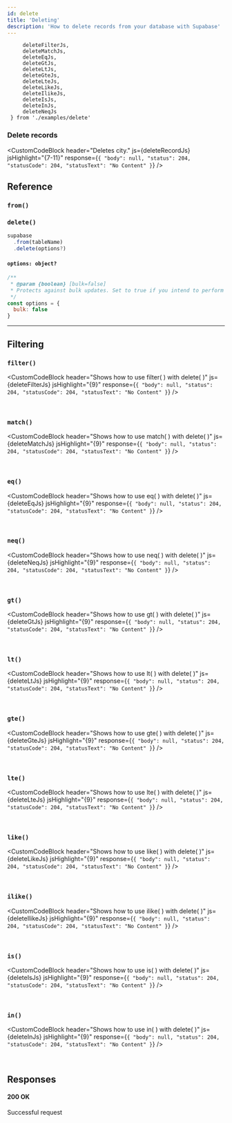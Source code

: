 ```yaml
---
id: delete
title: 'Deleting'
description: 'How to delete records from your database with Supabase'
---
```


         deleteFilterJs,
         deleteMatchJs,
         deleteEqJs,
         deleteGtJs,
         deleteLtJs,
         deleteGteJs,
         deleteLteJs,
         deleteLikeJs,
         deleteIlikeJs,
         deleteIsJs,
         deleteInJs,
         deleteNeqJs
     } from './examples/delete'


<DummyData />


### Delete records

<CustomCodeBlock
  header="Deletes city."
  js={deleteRecordJs}
  jsHighlight="{7-11}"
  response={`{
  "body": null,
  "status": 204,
  "statusCode": 204,
  "statusText": "No Content"
}`}
/>

## Reference

### `from()`
<FromFunction verb='delete' />

### `delete()`
```js {3}
supabase
  .from(tableName)
  .delete(options?)
```
  
#### `options: object?` 

```js
/**
 * @param {boolean} [bulk=false] 
 * Protects against bulk updates. Set to true if you intend to perform a bulk change.
 */
const options = {
  bulk: false 
}
```

----

## Filtering

### `filter()`

<CustomCodeBlock
  header="Shows how to use filter( ) with delete( )"
  js={deleteFilterJs}
  jsHighlight="{9}"
  response={`{
  "body": null,
  "status": 204,
  "statusCode": 204,
  "statusText": "No Content"
}`}
/>

<br/>

<CommonFilters filter='filter'/>

### `match()`

<CustomCodeBlock
  header="Shows how to use match( ) with delete( )"
  js={deleteMatchJs}
  jsHighlight="{9}"
  response={`{
  "body": null,
  "status": 204,
  "statusCode": 204,
  "statusText": "No Content"
}`}
/>

<br/>

<CommonFilters filter='match'/>

### `eq()`

<CustomCodeBlock
  header="Shows how to use eq( ) with delete( )"
  js={deleteEqJs}
  jsHighlight="{9}"
  response={`{
  "body": null,
  "status": 204,
  "statusCode": 204,
  "statusText": "No Content"
}`}
/>

<br/>

<CommonFilters filter='eq'/>

### `neq()`

<CustomCodeBlock
  header="Shows how to use neq( ) with delete( )"
  js={deleteNeqJs}
  jsHighlight="{9}"
  response={`{
  "body": null,
  "status": 204,
  "statusCode": 204,
  "statusText": "No Content"
}`}
/>

<br/>

<CommonFilters filter='neq'/>

### `gt()`

<CustomCodeBlock
  header="Shows how to use gt( ) with delete( )"
  js={deleteGtJs}
  jsHighlight="{9}"
  response={`{
  "body": null,
  "status": 204,
  "statusCode": 204,
  "statusText": "No Content"
}`}
/>

<br/>

<CommonFilters filter='gt'/>

### `lt()`

<CustomCodeBlock
  header="Shows how to use lt( ) with delete( )"
  js={deleteLtJs}
  jsHighlight="{9}"
  response={`{
  "body": null,
  "status": 204,
  "statusCode": 204,
  "statusText": "No Content"
}`}
/>

<br/>

<CommonFilters filter='lt'/>

### `gte()`

<CustomCodeBlock
  header="Shows how to use gte( ) with delete( )"
  js={deleteGteJs}
  jsHighlight="{9}"
  response={`{
  "body": null,
  "status": 204,
  "statusCode": 204,
  "statusText": "No Content"
}`}
/>

<br/>

<CommonFilters filter='gte'/>

### `lte()`

<CustomCodeBlock
  header="Shows how to use lte( ) with delete( )"
  js={deleteLteJs}
  jsHighlight="{9}"
  response={`{
  "body": null,
  "status": 204,
  "statusCode": 204,
  "statusText": "No Content"
}`}
/>

<br/>

<CommonFilters filter='lte'/>

### `like()`

<CustomCodeBlock
  header="Shows how to use like( ) with delete( )"
  js={deleteLikeJs}
  jsHighlight="{9}"
  response={`{
  "body": null,
  "status": 204,
  "statusCode": 204,
  "statusText": "No Content"
}`}
/>

<br/>

<CommonFilters filter='like'/>

### `ilike()`

<CustomCodeBlock
  header="Shows how to use ilike( ) with delete( )"
  js={deleteIlikeJs}
  jsHighlight="{9}"
  response={`{
  "body": null,
  "status": 204,
  "statusCode": 204,
  "statusText": "No Content"
}`}
/>

<br/>

<CommonFilters filter='ilike'/>

### `is()`

<CustomCodeBlock
  header="Shows how to use is( ) with delete( )"
  js={deleteIsJs}
  jsHighlight="{9}"
  response={`{
  "body": null,
  "status": 204,
  "statusCode": 204,
  "statusText": "No Content"
}`}
/>

<br/>

<CommonFilters filter='is'/>

### `in()`

<CustomCodeBlock
  header="Shows how to use in( ) with delete( )"
  js={deleteInJs}
  jsHighlight="{9}"
  response={`{
  "body": null,
  "status": 204,
  "statusCode": 204,
  "statusText": "No Content"
}`}
/>

<br/>

<CommonFilters filter='in'/>

## Responses

#### 200 OK
Successful request

<CommonResponses />